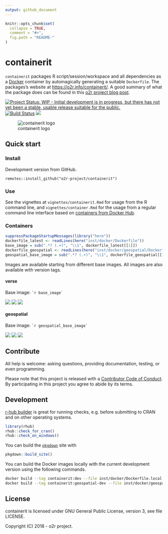 ```yaml
---
output: github_document
---
```

<!-- README.md is generated from README.Rmd. Please edit that file -->

```r
knitr::opts_chunk$set(
  collapse = TRUE,
  comment = "#>",
  fig.path = "README-"
)
```

# containerit

`containerit` packages R script/session/workspace and all dependencies as a [Docker](http://docker.com/) container by automagically generating a suitable `Dockerfile`.
The packages's website at [https://o2r.info/containerit/](https://o2r.info/containerit/).
A good summary of what the package does can be found in this [o2r project blog post](http://o2r.info/2017/05/30/containerit-package/).

[![Project Status: WIP - Initial development is in progress, but there has not yet been a stable, usable release suitable for the public.](http://www.repostatus.org/badges/latest/wip.svg)](http://www.repostatus.org/#wip)
[![Build Status](https://travis-ci.org/o2r-project/containerit.svg?branch=master)](https://travis-ci.org/o2r-project/containerit)
[![](http://www.r-pkg.org/badges/version/containerit)](http://www.r-pkg.org/pkg/containerit)

![containerit logo](inst/logo.png)

## Quick start

### Install

Development version from GitHub.

```
remotes::install_github("o2r-project/containerit")
```

### Use

See the vignettes at `vignettes/containerit.Rmd` for usage from the R command line, and `vignettes/container.Rmd` for the usage from a regular command line interface based on [containers from Docker Hub](https://hub.docker.com/r/o2rproject/containerit/).

### Containers

```r
suppressPackageStartupMessages(library("here"))
dockerfile_latest <- readLines(here("inst/docker/Dockerfile"))
base_image = sub(".*? (.+)", "\\1", dockerfile_latest[[1]])
dockerfile_geospatial <- readLines(here("inst/docker/geospatial/Dockerfile"))
geospatial_base_image = sub(".*? (.+)", "\\1", dockerfile_geospatial[[1]])
```

Images are available starting from different base images.
All images are also available with version tags.

#### verse

Base image: `` `r base_image` ``

[![](https://images.microbadger.com/badges/version/o2rproject/containerit.svg)](https://microbadger.com/images/o2rproject/containerit "Get your own version badge on microbadger.com") [![](https://images.microbadger.com/badges/image/o2rproject/containerit.svg)](https://microbadger.com/images/o2rproject/containerit "Get your own image badge on microbadger.com") [![](https://images.microbadger.com/badges/commit/o2rproject/containerit.svg)](https://microbadger.com/images/o2rproject/containerit "Get your own commit badge on microbadger.com")

#### geospatial

Base image: `` `r geospatial_base_image` ``

[![](https://images.microbadger.com/badges/version/o2rproject/containerit:geospatial.svg)](https://microbadger.com/images/o2rproject/containerit:geospatial "Get your own version badge on microbadger.com") [![](https://images.microbadger.com/badges/image/o2rproject/containerit:geospatial.svg)](https://microbadger.com/images/o2rproject/containerit:geospatial "Get your own image badge on microbadger.com") [![](https://images.microbadger.com/badges/commit/o2rproject/containerit:geospatial.svg)](https://microbadger.com/images/o2rproject/containerit:geospatial "Get your own commit badge on microbadger.com")

## Contribute

All help is welcome: asking questions, providing documentation, testing, or even programming.

Please note that this project is released with a [Contributor Code of Conduct](CONDUCT.md).
By participating in this project you agree to abide by its terms.

## Development

[r-hub builder](https://builder.r-hub.io/) is great for running checks, e.g. before submitting to CRAN and on other operating systems.

```r
library(rhub)
rhub::check_for_cran()
rhub::check_on_windows()
```

You can build the [`pkgdown`](http://pkgdown.r-lib.org/) site with

```r
pkgdown::build_site()
```

You can build the Docker images locally with the current development version using the following commands.

```bash
docker build --tag containerit:dev --file inst/docker/Dockerfile.local .
docker build --tag containerit:geospatial-dev --file inst/docker/geospatial/Dockerfile.local .
```

## License

containerit is licensed under GNU General Public License, version 3, see file LICENSE.

Copyright (C) 2018 - o2r project.
